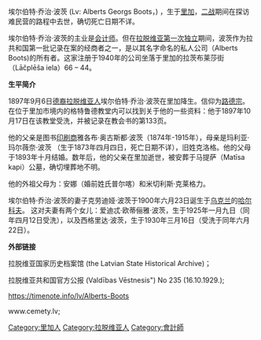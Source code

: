 埃尔伯特·乔治·波茨 (Lv: Alberts Georgs Boots，{{bd|1897年|9月6日|?}}) ，生于[[里加|里加]]，[[二战|二战]]期间在探访难民营的路程中去世，确切死亡日期不详。

埃尔伯特·乔治·波茨的主业是[[会计师|会计师]]。但在[[拉脱维亚第一次独立|拉脱维亚第一次独立]]期间，波茨作为拉共和国第一批记录在案的经商者之一，是以其名字命名的私人公司（Alberts Boots)的所有者。这家注册于1940年的公司坐落于里加的拉茨布莱莎街（Lāčplēša iela）66 – 44。




'''生平简介'''

1897年9月6日[[德裔拉脱维亚人|德裔拉脱维亚人]]埃尔伯特·乔治·波茨在里加降生。信仰为[[路德宗|路德宗]]。在位于里加市境内的格特鲁德教堂内可以找到关于他的一些资料：他于1897年10月17日在该教堂受洗，并被记录在教会书的第133页。

他的父亲是图书[[印刷商|印刷商]]雅各布·奥古斯都·波茨（1874年-1915年），母亲是玛利亚·玛尔薇奈·波茨 （生于1873年四月四日，死亡日期不详），旧姓克洛格。他的父母于1893年十月结婚。数年后，他的父亲在里加逝世，被安葬于马提萨（Matīsa kapi）公墓，确切埋葬地不明。

他的外祖父母为：安娜（婚前姓氏普尔喀）和米切利斯·克莱格力。

埃尔伯特·乔治·波茨的妻子克劳迪娅·波茨于1900年六月23日诞生于[[乌克兰|乌克兰]]的[[哈尔科夫|哈尔科夫]]。
这对夫妻有两个女儿：爱迪忒·欧蒂俪雅·波茨，生于1925年一月九日（同年四月12日受洗），以及西格里达·波茨，生于1930年三月16日（受洗于同年六月22日）。



'''外部链接'''

拉脱维亚国家历史档案馆 (the Latvian State Historical Archive)；

拉脱维亚共和国官方公报 (Valdības Vēstnesis") No 235 (16.10.1929.);

https://timenote.info/lv/Alberts-Boots

www.cemety.lv;

[[Category:里加人|Category:里加人]]
[[Category:拉脱维亚人|Category:拉脱维亚人]]
[[Category:會計師|Category:會計師]]